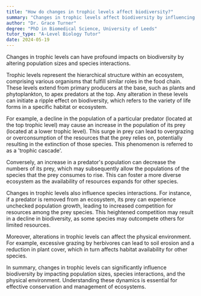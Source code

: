 ```yaml
---
title: "How do changes in trophic levels affect biodiversity?"
summary: "Changes in trophic levels affect biodiversity by influencing population sizes and species interactions, leading to potential shifts in ecosystem dynamics and health."
author: "Dr. Grace Turner"
degree: "PhD in Biomedical Science, University of Leeds"
tutor_type: "A-Level Biology Tutor"
date: 2024-05-19
---
```


Changes in trophic levels can have profound impacts on biodiversity by altering population sizes and species interactions.

Trophic levels represent the hierarchical structure within an ecosystem, comprising various organisms that fulfill similar roles in the food chain. These levels extend from primary producers at the base, such as plants and phytoplankton, to apex predators at the top. Any alteration in these levels can initiate a ripple effect on biodiversity, which refers to the variety of life forms in a specific habitat or ecosystem.

For example, a decline in the population of a particular predator (located at the top trophic level) may cause an increase in the population of its prey (located at a lower trophic level). This surge in prey can lead to overgrazing or overconsumption of the resources that the prey relies on, potentially resulting in the extinction of those species. This phenomenon is referred to as a 'trophic cascade'.

Conversely, an increase in a predator's population can decrease the numbers of its prey, which may subsequently allow the populations of the species that the prey consumes to rise. This can foster a more diverse ecosystem as the availability of resources expands for other species.

Changes in trophic levels also influence species interactions. For instance, if a predator is removed from an ecosystem, its prey can experience unchecked population growth, leading to increased competition for resources among the prey species. This heightened competition may result in a decline in biodiversity, as some species may outcompete others for limited resources.

Moreover, alterations in trophic levels can affect the physical environment. For example, excessive grazing by herbivores can lead to soil erosion and a reduction in plant cover, which in turn affects habitat availability for other species.

In summary, changes in trophic levels can significantly influence biodiversity by impacting population sizes, species interactions, and the physical environment. Understanding these dynamics is essential for effective conservation and management of ecosystems.
    